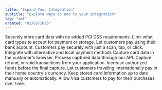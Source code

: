 ```yaml
---
title: "Expand Your Integration"
subtitle: "Explore ways to add to your integration"
tag: "xml"
created: "02/03/2025"
---
```

<CardsGroup type="with_icon">
    <Card type="with_icon" link="/ecommerce/expand-your-integration/card-storage" title="Card Storage" icon="coin">
        Securely store card data with no added PCI DSS requirements.
    </Card>
<Card type="with_icon" link="/ecommerce/expand-your-integration/card-blocking" title="Card Blocking" icon="filter-circle-xmark">
        Limit what card types to accept for payment or storage.
    </Card>
<Card type="with_icon" link="/ecommerce/expand-your-integration/open-banking" title="Open Banking" icon="building-columns">
       Let customers pay using their bank account.
    </Card>
<Card type="with_icon" link="/ecommerce/expand-your-integration/digital-wallets" title="Digital Wallets" icon="wallet">
       Customers pay securely with just a scan, tap, or click.
    </Card>
<Card type="with_icon" link="/ecommerce/expand-your-integration/payment-methods" title="Alternative Payment Methods" icon="money-bill-wave">
      Integrate with alternative and local payment methods
    </Card>
<Card type="with_icon" link="/ecommerce/expand-your-integration/direct-post" title="Direct POST" icon="browser">
        Capture card data in the customer's browser.
    </Card>
<Card type="with_icon" link="/ecommerce/expand-your-integration/remote-api" title="Remote API" icon="arrow-up-arrow-down">
        Process captured data through our API.
    </Card>
<Card type="with_icon" link="/ecommerce/expand-your-integration/transaction-management" title="Transaction Management" icon="money-bill">
       Capture, refund, or void transactions from your application.
    </Card>
<Card type="with_icon" link="/ecommerce/expand-your-integration/incremental-auth" title="Incremental Authorization" icon="money-bill-trend-up">
       Increase authorized funds before the final capture.
    </Card>
<Card type="with_icon" link="/ecommerce/expand-your-integration/dcc" title="Dynamic Currency Conversion
" icon="euro-sign">
        Let customers traveling internationally pay in their home country's currency.
    </Card>
<Card type="with_icon" link="/ecommerce/expand-your-integration/account-updater" title="Account Updater
" icon="credit-card">
        Keep stored card information up to date manually or automatically.
    </Card>
<Card type="with_icon" link="/ecommerce/expand-your-integration/installments" title="Installment Service" icon="cc-visa">
        Allow Visa customers to pay for their purchases over time.
    </Card>
</CardsGroup>

